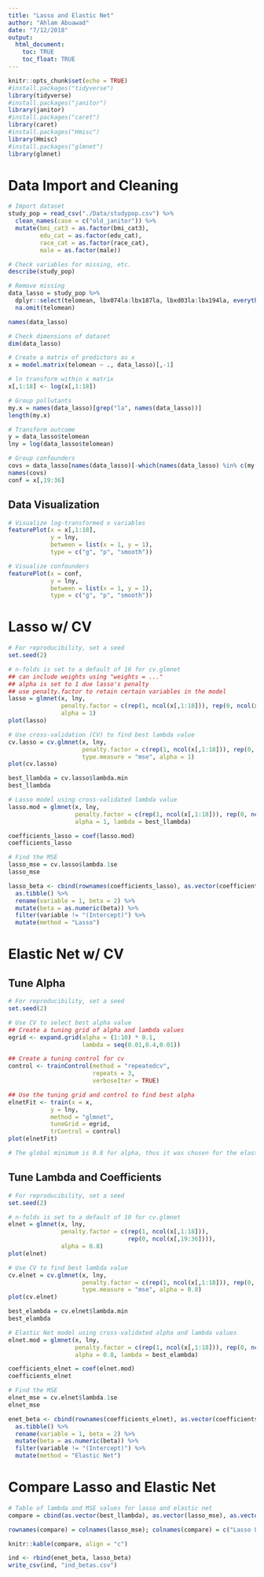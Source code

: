 ```yaml
---
title: "Lasso and Elastic Net"
author: "Ahlam Abuawad"
date: "7/12/2018"
output: 
  html_document:
    toc: TRUE
    toc_float: TRUE
---
```


```r
knitr::opts_chunk$set(echo = TRUE)
#install.packages("tidyverse")
library(tidyverse)
#install.packages("janitor")
library(janitor)
#install.packages("caret")
library(caret)
#install.packages("Hmisc")
library(Hmisc)
#install.packages("glmnet")
library(glmnet)
```

# Data Import and Cleaning 

```r
# Import dataset
study_pop = read_csv("./Data/studypop.csv") %>% 
  clean_names(case = c("old_janitor")) %>% 
  mutate(bmi_cat3 = as.factor(bmi_cat3),
         edu_cat = as.factor(edu_cat),
         race_cat = as.factor(race_cat),
         male = as.factor(male)) 

# Check variables for missing, etc.
describe(study_pop)

# Remove missing
data_lasso = study_pop %>% 
  dplyr::select(telomean, lbx074la:lbx187la, lbxd03la:lbx194la, everything(), -seqn) %>% 
  na.omit(telomean)

names(data_lasso)

# Check dimensions of dataset
dim(data_lasso)

# Create a matrix of predictors as x
x = model.matrix(telomean ~ ., data_lasso)[,-1]

# ln transform within x matrix
x[,1:18] <- log(x[,1:18])

# Group pollutants
my.x = names(data_lasso)[grep("la", names(data_lasso))]
length(my.x)

# Transform outcome
y = data_lasso$telomean
lny = log(data_lasso$telomean)

# Group confounders
covs = data_lasso[names(data_lasso)[-which(names(data_lasso) %in% c(my.x, "telomean", "seqn"))]]
names(covs)
conf = x[,19:36]
```

## Data Visualization

```r
# Visualize log-transformed x variables
featurePlot(x = x[,1:18],
            y = lny,
            between = list(x = 1, y = 1), 
            type = c("g", "p", "smooth"))

# Visualize confounders
featurePlot(x = conf,
            y = lny,
            between = list(x = 1, y = 1),
            type = c("g", "p", "smooth"))
```

# Lasso w/ CV

```r
# For reproducibility, set a seed
set.seed(2)

# n-folds is set to a default of 10 for cv.glmnet
## can include weights using "weights = ..."
## alpha is set to 1 due lasso's penalty
## use penalty.factor to retain certain variables in the model
lasso = glmnet(x, lny, 
               penalty.factor = c(rep(1, ncol(x[,1:18])), rep(0, ncol(x[,19:36]))),
               alpha = 1)
plot(lasso)

# Use cross-validation (CV) to find best lambda value
cv.lasso = cv.glmnet(x, lny, 
                     penalty.factor = c(rep(1, ncol(x[,1:18])), rep(0, ncol(x[,19:36]))),
                     type.measure = "mse", alpha = 1)
plot(cv.lasso)

best_llambda = cv.lasso$lambda.min
best_llambda

# Lasso model using cross-validated lambda value
lasso.mod = glmnet(x, lny, 
                   penalty.factor = c(rep(1, ncol(x[,1:18])), rep(0, ncol(x[,19:36]))),
                   alpha = 1, lambda = best_llambda)

coefficients_lasso = coef(lasso.mod)
coefficients_lasso

# Find the MSE
lasso_mse = cv.lasso$lambda.1se
lasso_mse
```

```r
lasso_beta <- cbind(rownames(coefficients_lasso), as.vector(coefficients_lasso)) %>% 
  as.tibble() %>% 
  rename(variable = 1, beta = 2) %>% 
  mutate(beta = as.numeric(beta)) %>% 
  filter(variable != "(Intercept)") %>% 
  mutate(method = "Lasso")
```

# Elastic Net w/ CV

## Tune Alpha

```r
# For reproducibility, set a seed
set.seed(2)

# Use CV to select best alpha value
## Create a tuning grid of alpha and lambda values
egrid <- expand.grid(alpha = (1:10) * 0.1, 
                     lambda = seq(0.01,0.4,0.01))

## Create a tuning control for cv
control <- trainControl(method = "repeatedcv", 
                        repeats = 3, 
                        verboseIter = TRUE)

## Use the tuning grid and control to find best alpha
elnetFit <- train(x = x, 
            y = lny,
            method = "glmnet",
            tuneGrid = egrid,
            trControl = control)
plot(elnetFit)

# The global minimum is 0.8 for alpha, thus it was chosen for the elastic net
```

## Tune Lambda and Coefficients

```r
# For reproducibility, set a seed
set.seed(2)

# n-folds is set to a default of 10 for cv.glmnet
elnet = glmnet(x, lny, 
               penalty.factor = c(rep(1, ncol(x[,1:18])), 
                                  rep(0, ncol(x[,19:36]))),
               alpha = 0.8)
plot(elnet)

# Use CV to find best lambda value
cv.elnet = cv.glmnet(x, lny, 
                     penalty.factor = c(rep(1, ncol(x[,1:18])), rep(0, ncol(x[,19:36]))),,
                     type.measure = "mse", alpha = 0.8)
plot(cv.elnet)

best_elambda = cv.elnet$lambda.min
best_elambda

# Elastic Net model using cross-validated alpha and lambda values
elnet.mod = glmnet(x, lny, 
                   penalty.factor = c(rep(1, ncol(x[,1:18])), rep(0, ncol(x[,19:36]))),
                   alpha = 0.8, lambda = best_elambda)

coefficients_elnet = coef(elnet.mod)
coefficients_elnet

# Find the MSE
elnet_mse = cv.elnet$lambda.1se
elnet_mse
```

```r
enet_beta <- cbind(rownames(coefficients_elnet), as.vector(coefficients_elnet)) %>% 
  as.tibble() %>% 
  rename(variable = 1, beta = 2) %>% 
  mutate(beta = as.numeric(beta)) %>% 
  filter(variable != "(Intercept)") %>% 
  mutate(method = "Elastic Net")
```

# Compare Lasso and Elastic Net

```r
# Table of lambda and MSE values for lasso and elastic net
compare = cbind(as.vector(best_llambda), as.vector(lasso_mse), as.vector(best_elambda), as.vector(elnet_mse))

rownames(compare) = colnames(lasso_mse); colnames(compare) = c("Lasso Lambda", "Lasso MSE", "Elastic Lambda", "Elastic Net MSE")

knitr::kable(compare, align = "c")
```

```r
ind <- rbind(enet_beta, lasso_beta)
write_csv(ind, "ind_betas.csv")
```